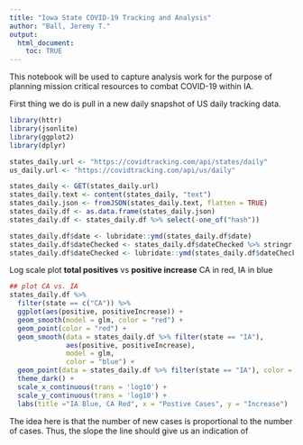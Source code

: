 ```yaml
---
title: "Iowa State COVID-19 Tracking and Analysis"
author: "Ball, Jeremy T."
output:
  html_document:
    toc: TRUE
---
```


This notebook will be used to capture analysis work for the purpose of planning mission critical resources to combat COVID-19 within IA.

First thing we do is pull in a new daily snapshot of US daily tracking data.

```r
library(httr)
library(jsonlite)
library(ggplot2)
library(dplyr)

states_daily.url <- "https://covidtracking.com/api/states/daily"
us_daily.url <- "https://covidtracking.com/api/us/daily"

states_daily <- GET(states_daily.url)
states_daily.text <- content(states_daily, "text")
states_daily.json <- fromJSON(states_daily.text, flatten = TRUE)
states_daily.df <- as.data.frame(states_daily.json)
states_daily.df <- states_daily.df %>% select(-one_of("hash"))

states_daily.df$date <- lubridate::ymd(states_daily.df$date)
states_daily.df$dateChecked <- states_daily.df$dateChecked %>% stringr::str_sub(start = 1, end = 10)
states_daily.df$dateChecked <- lubridate::ymd(states_daily.df$dateChecked)
```

Log scale plot **total positives** vs **positive increase** CA in red, IA in blue
```r
## plot CA vs. IA
states_daily.df %>% 
  filter(state == c("CA")) %>%
  ggplot(aes(positive, positiveIncrease)) + 
  geom_smooth(model = glm, color = "red") +
  geom_point(color = "red") +
  geom_smooth(data = states_daily.df %>% filter(state == "IA"),
              aes(positive, positiveIncrease),
              model = glm,
              color = "blue") +
  geom_point(data = states_daily.df %>% filter(state == "IA"), color = "blue") +
  theme_dark() +
  scale_x_continuous(trans = 'log10') +
  scale_y_continuous(trans = 'log10') +
  labs(title ="IA Blue, CA Red", x = "Postive Cases", y = "Increase")
```

The idea here is that the number of new cases is proportional to the number of cases. Thus, the slope the line should give us an indication of
